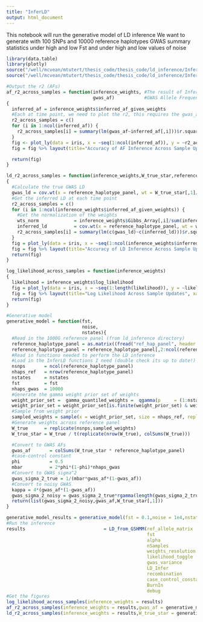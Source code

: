 ```yaml
---
title: "InferLD"
output: html_document
---
```


This notebook will run the generative model of LD inference
We want to generate with 100 SNPs and 10000 reference haplotypes GWAS summary statistics under high and low Fst and under high and low values of noise
```r
library(data.table)
library(plotly)
source("/well/mcvean/mtutert/thesis_code/thesis_code/ld_inference/InferLD/R/HMM_Functions.R")
source("/well/mcvean/mtutert/thesis_code/thesis_code/ld_inference/InferLD/R/validation_pipeline_functions.R")

#Output the r2 (AFs)
af_r2_across_samples = function(inference_weights, #The result of InferLD
                                gwas_af)           #GWAS Allele Frequencies
{
  inferred_af = inference_weights$inferred_af_given_weights
  #Each at time point, we need to plot the r2, this requires the gwas_af
  r2_across_samples = c()
  for (i in 1:ncol(inferred_af)) {
    r2_across_samples[i] = summary(lm(gwas_af~inferred_af[,i]))$r.squared
  }
  fig <- plot_ly(data = iris, x = ~seq(1:ncol(inferred_af)), y = ~r2_across_samples)
  fig = fig %>% layout(title="Accuracy of AF Inference Across Sample Updates", xaxis = list(title = "Update Number"), yaxis = list(title = "Correlation between Inferred AF and GWAS AF"))

  return(fig)
}

ld_r2_across_samples = function(inference_weights,W_true_star,reference_haplotype_panel)
{
  #Calculate the true GWAS LD
  gwas_ld = cov.wt(x = reference_haplotype_panel, wt = W_true_star[,1]/sum(W_true_star[,1]) ,cor = T)$cor
  #Get the inferred LD at each time point
  r2_across_samples = c()
  for (i in 1:ncol(inference_weights$inferred_af_given_weights)) {
    #Get the normalization of the weights
    wts_norm             = inference_weights$Gibbs_Array[,i]/sum(inference_weights$Gibbs_Array[,i])
    inferred_ld          = cov.wt(x = reference_haplotype_panel, wt = wts_norm ,cor = T)$cor
    r2_across_samples[i] = summary(lm(c(gwas_ld)~c(inferred_ld)))$r.squared
  }
  fig = plot_ly(data = iris, x = ~seq(1:ncol(inference_weights$inferred_af_given_weights)), y = ~r2_across_samples)
  fig = fig %>% layout(title="Accuracy of LD Inference Across Sample Updates", xaxis = list(title = "Update Number"), yaxis = list(title = "Correlation between Inferred LD and GWAS LD"))
  return(fig)
}

log_likelihood_across_samples = function(inference_weights)
{
  likelihood = inference_weights$log_likelihood
  fig = plot_ly(data = iris, x = ~seq(1:length(likelihood)), y = ~likelihood)
  fig = fig %>% layout(title="Log Likelihood Across Sample Updates", xaxis = list(title = "Update Number"), yaxis = list(title = "Log Likelihood"))
  return(fig)
}
```

```r
#Generative model
generative_model = function(fst,
                            noise,
                            nstates){
  #Read in the 1000G reference panel (from ld_inference directory)
  reference_haplotype_panel = as.matrix((fread("ref_hap_panel", header = F)))
  reference_haplotype_panel = reference_haplotype_panel[,2:ncol(reference_haplotype_panel)]
  #Read in functions needed to perform the LD inference
  #Load in the InferLD functions I need (double check its up to date!)
  nsnps       = ncol(reference_haplotype_panel)
  nhaps_ref   = nrow(reference_haplotype_panel)
  nstates     = nstates 
  fst         = fst
  nhaps_gwas  = 10000
  #Generate the gamma weight prior set of weights
  weight_prior_set =  gamma_quantiled_weights =  qgamma(p     = (1:nstates) / (1 + nstates), shape = 1 / ( nhaps_ref * ( fst / (1-fst))),scale = ( nhaps_ref * (fst/(1-fst))))
  weight_prior_set = weight_prior_set[is.finite(weight_prior_set) & weight_prior_set > 0 ]
  #Sample from weight prior
  sampled_weights = sample(x = weight_prior_set, size = nhaps_ref, replace = T)
  #Generate weights across reference panel
  W_true      = replicate(nsnps,sampled_weights)
  W_true_star = W_true / t(replicate(nrow(W_true), colSums(W_true)))

  #Convert to GWAS AFs
  gwas_af       = colSums(W_true_star * reference_haplotype_panel)
  #case-control constant
  phi           = 0.5
  mbar          = 2*phi*(1-phi)*nhaps_gwas
  #Convert to GWAS sigma^2
  gwas_sigma_2_true = 1/(mbar*gwas_af*(1-gwas_af))
  #Convert to noisy GWAS
  kappa = 4*(gwas_af*(1-gwas_af))
  gwas_sigma_2_noisy = gwas_sigma_2_true*rgamma(length(gwas_sigma_2_true),shape = noise*kappa ,rate = noise*kappa) #This is what gets read into InferLD
  return(list(gwas_sigma_2_noisy,gwas_af,W_true_star[,1]))
}
```


```r
generative_model_results = generative_model(fst = 0.1,noise = 1e4,nstates = 100)
#Run the inference
results                             = LD_from_GSHMM(ref_allele_matrix     = reference_haplotype_panel,
                                                    fst                   = 0.05,
                                                    alpha                 = 1e4,
                                                    nSamples              = 2,
                                                    weights_resolution    = 100,
                                                    likelihood_toggle     = TRUE,
                                                    gwas_variance         = generative_model_results[[1]],
                                                    LD_Infer              = FALSE,
                                                    recombination         = FALSE,
                                                    case_control_constant = mbar/2,
                                                    BurnIn                = 0.9,
                                                    debug                 = TRUE)
#Get the figures
log_likelihood_across_samples(inference_weights = results)
af_r2_across_samples(inference_weights = results,gwas_af = generative_model_results[[2]])
ld_r2_across_samples(inference_weights = results,W_true_star = generative_model_results[[3]],reference_haplotype_panel = reference_haplotype_panel)
```

